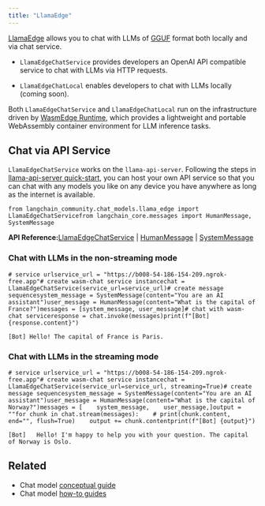 ```yaml
---
title: "LlamaEdge"
---
```


[LlamaEdge](https://github.com/second-state/LlamaEdge) allows you to chat with LLMs of [GGUF](https://github.com/ggerganov/llama.cpp/blob/master/gguf-py/README.md) format both locally and via chat service.

* `LlamaEdgeChatService` provides developers an OpenAI API compatible service to chat with LLMs via HTTP requests.

* `LlamaEdgeChatLocal` enables developers to chat with LLMs locally (coming soon).

Both `LlamaEdgeChatService` and `LlamaEdgeChatLocal` run on the infrastructure driven by [WasmEdge Runtime](https://wasmedge.org/), which provides a lightweight and portable WebAssembly container environment for LLM inference tasks.

## Chat via API Service

`LlamaEdgeChatService` works on the `llama-api-server`. Following the steps in [llama-api-server quick-start](https://github.com/second-state/llama-utils/tree/main/api-server#readme), you can host your own API service so that you can chat with any models you like on any device you have anywhere as long as the internet is available.

```
from langchain_community.chat_models.llama_edge import LlamaEdgeChatServicefrom langchain_core.messages import HumanMessage, SystemMessage
```

**API Reference:**[LlamaEdgeChatService](https://python.langchain.com/api_reference/community/chat_models/langchain_community.chat_models.llama_edge.LlamaEdgeChatService.html) | [HumanMessage](https://python.langchain.com/api_reference/core/messages/langchain_core.messages.human.HumanMessage.html) | [SystemMessage](https://python.langchain.com/api_reference/core/messages/langchain_core.messages.system.SystemMessage.html)

### Chat with LLMs in the non-streaming mode

```
# service urlservice_url = "https://b008-54-186-154-209.ngrok-free.app"# create wasm-chat service instancechat = LlamaEdgeChatService(service_url=service_url)# create message sequencesystem_message = SystemMessage(content="You are an AI assistant")user_message = HumanMessage(content="What is the capital of France?")messages = [system_message, user_message]# chat with wasm-chat serviceresponse = chat.invoke(messages)print(f"[Bot] {response.content}")
```

```
[Bot] Hello! The capital of France is Paris.
```

### Chat with LLMs in the streaming mode

```
# service urlservice_url = "https://b008-54-186-154-209.ngrok-free.app"# create wasm-chat service instancechat = LlamaEdgeChatService(service_url=service_url, streaming=True)# create message sequencesystem_message = SystemMessage(content="You are an AI assistant")user_message = HumanMessage(content="What is the capital of Norway?")messages = [    system_message,    user_message,]output = ""for chunk in chat.stream(messages):    # print(chunk.content, end="", flush=True)    output += chunk.contentprint(f"[Bot] {output}")
```

```
[Bot]   Hello! I'm happy to help you with your question. The capital of Norway is Oslo.
```

## Related

* Chat model [conceptual guide](/oss/concepts/chat_models)
* Chat model [how-to guides](/oss/how_to/#chat-models)
